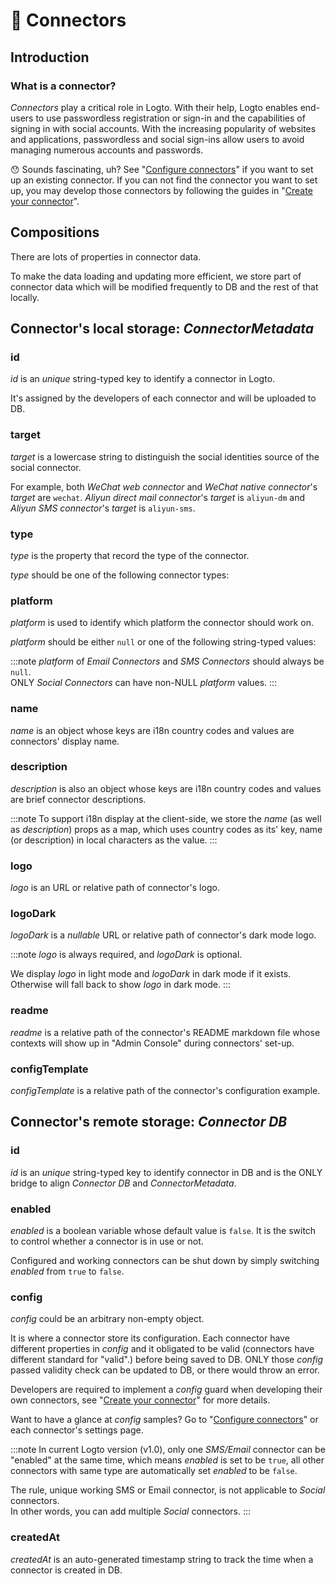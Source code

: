 
# 🔌 Connectors

## Introduction

### What is a connector?

_Connectors_ play a critical role in Logto. With their help, Logto enables end-users to use passwordless registration or sign-in and the capabilities of signing in with social accounts. With the increasing popularity of websites and applications, passwordless and social sign-ins allow users to avoid managing numerous accounts and passwords.

:hushed: Sounds fascinating, uh? See "[Configure connectors](../../recipes/configure-connectors/)" if you want to set up an existing connector. If you can not find the connector you want to set up, you may develop those connectors by following the guides in "[Create your connector](../../recipes/create-your-connector/)".

## Compositions

There are lots of properties in connector data.

To make the data loading and updating more efficient, we store part of connector data which will be modified frequently to DB and the rest of that locally.

<ConnectorStorageIntro />

## Connector's local storage: _ConnectorMetadata_

### id

_id_ is an _unique_ string-typed key to identify a connector in Logto.

It's assigned by the developers of each connector and will be uploaded to DB.

### target

_target_ is a lowercase string to distinguish the social identities source of the social connector.

For example, both _WeChat web connector_ and _WeChat native connector_'s _target_ are `wechat`. _Aliyun direct mail connector_'s _target_ is `aliyun-dm` and _Aliyun SMS connector_'s _target_ is `aliyun-sms`.

### type

_type_ is the property that record the type of the connector.

_type_ should be one of the following connector types:

<ConnectorTypeIntro />

### platform

_platform_ is used to identify which platform the connector should work on.

_platform_ should be either `null` or one of the following string-typed values:

<ConnectorPlatformIntro />

:::note
_platform_ of _Email Connectors_ and _SMS Connectors_ should always be `null`.<br/>
ONLY _Social Connectors_ can have non-NULL _platform_ values.
:::

### name

_name_ is an object whose keys are i18n country codes and values are connectors' display name.

### description

_description_ is also an object whose keys are i18n country codes and values are brief connector descriptions.

:::note
To support i18n display at the client-side, we store the _name_ (as well as _description_) props as a map, which uses country codes as its' key, name (or description) in local characters as the value.
:::

### logo

_logo_ is an URL or relative path of connector's logo.

### logoDark

_logoDark_ is a _nullable_ URL or relative path of connector's dark mode logo.

:::note
_logo_ is always required, and _logoDark_ is optional.

We display _logo_ in light mode and _logoDark_ in dark mode if it exists. Otherwise will fall back to show _logo_ in dark mode.
:::

### readme

_readme_ is a relative path of the connector's README markdown file whose contexts will show up in "Admin Console" during connectors' set-up.

### configTemplate

_configTemplate_ is a relative path of the connector's configuration example.

## Connector's remote storage: _Connector DB_

### id

_id_ is an _unique_ string-typed key to identify connector in DB and is the ONLY bridge to align _Connector DB_ and _ConnectorMetadata_.

### enabled

_enabled_ is a boolean variable whose default value is `false`. It is the switch to control whether a connector is in use or not.

Configured and working connectors can be shut down by simply switching _enabled_ from `true` to `false`.

### config

_config_ could be an arbitrary non-empty object.

It is where a connector store its configuration. Each connector have different properties in _config_ and it obligated to be valid (connectors have different standard for "valid".) before being saved to DB. ONLY those _config_ passed validity check can be updated to DB, or there would throw an error.

Developers are required to implement a _config_ guard when developing their own connectors, see "[Create your connector](../../recipes/create-your-connector/)" for more details.

Want to have a glance at _config_ samples? Go to "[Configure connectors](../../recipes/configure-connectors/)" or each connector's settings page.

:::note
In current Logto version (v1.0), only one _SMS/Email_ connector can be "enabled" at the same time, which means _enabled_ is set to be `true`, all other connectors with same type are automatically set _enabled_ to be `false`.

The rule, unique working SMS or Email connector, is not applicable to _Social_ connectors.<br/>
In other words, you can add multiple _Social_ connectors.
:::

### createdAt

_createdAt_ is an auto-generated timestamp string to track the time when a connector is created in DB.
